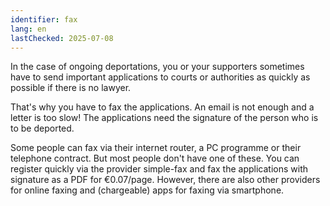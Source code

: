 ```yaml
---
identifier: fax
lang: en
lastChecked: 2025-07-08
---
```

In the case of ongoing deportations, you or your supporters sometimes have to send important applications to courts or authorities as quickly as possible if there is no lawyer.

That's why you have to fax the applications. An email is not enough and a letter is too slow! The applications need the signature of the person who is to be deported.

Some people can fax via their internet router, a PC programme or their telephone contract. But most people don't have one of these. You can register quickly via the provider simple-fax and fax the applications with signature as a PDF for €0.07/page. However, there are also other providers for online faxing and (chargeable) apps for faxing via smartphone.

<ExternalShortLink identifier="simplefax" />
